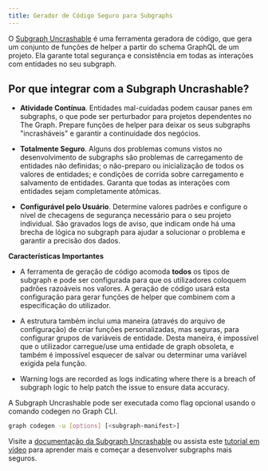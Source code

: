 ```yaml
---
title: Gerador de Código Seguro para Subgraphs
---
```


O [Subgraph Uncrashable](https://float-capital.github.io/float-subgraph-uncrashable/) é uma ferramenta geradora de código, que gera um conjunto de funções de helper a partir do schema GraphQL de um projeto. Ela garante total segurança e consistência em todas as interações com entidades no seu subgraph.

## Por que integrar com a Subgraph Uncrashable?

- **Atividade Contínua**. Entidades mal-cuidadas podem causar panes em subgraphs, o que pode ser perturbador para projetos dependentes no The Graph. Prepare funções de helper para deixar os seus subgraphs "incrasháveis" e garantir a continuidade dos negócios.

- **Totalmente Seguro**. Alguns dos problemas comuns vistos no desenvolvimento de subgraphs são problemas de carregamento de entidades não definidas; o não-preparo ou inicialização de todos os valores de entidades; e condições de corrida sobre carregamento e salvamento de entidades. Garanta que todas as interações com entidades sejam completamente atômicas.

- **Configurável pelo Usuário**. Determine valores padrões e configure o nível de checagens de segurança necessário para o seu projeto individual. São gravados logs de aviso, que indicam onde há uma brecha de lógica no subgraph para ajudar a solucionar o problema e garantir a precisão dos dados.

**Características Importantes**

- A ferramenta de geração de código acomoda **todos** os tipos de subgraph e pode ser configurada para que os utilizadores coloquem padrões razoáveis nos valores. A geração de código usará esta configuração para gerar funções de helper que combinem com a especificação do utilizador.

- A estrutura também inclui uma maneira (através do arquivo de configuração) de criar funções personalizadas, mas seguras, para configurar grupos de variáveis de entidade. Desta maneira, é impossível que o utilizador carregue/use uma entidade de graph obsoleta, e também é impossível esquecer de salvar ou determinar uma variável exigida pela função.

- Warning logs are recorded as logs indicating where there is a breach of subgraph logic to help patch the issue to ensure data accuracy.

A Subgraph Uncrashable pode ser executada como flag opcional usando o comando codegen no Graph CLI.

```sh
graph codegen -u [options] [<subgraph-manifest>]
```

Visite a [documentação da Subgraph Uncrashable](https://float-capital.github.io/float-subgraph-uncrashable/docs/) ou assista este [tutorial em vídeo](https://float-capital.github.io/float-subgraph-uncrashable/docs/tutorial) para aprender mais e começar a desenvolver subgraphs mais seguros.
